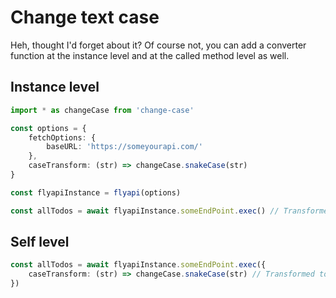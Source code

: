 # Change text case

Heh, thought I'd forget about it? Of course not, you can add a converter function at the instance level and at the called method level as well.

## Instance level
```typescript
import * as changeCase from 'change-case'

const options = {
	fetchOptions: {
		baseURL: 'https://someyourapi.com/'
	},
  	caseTransform: (str) => changeCase.snakeCase(str)
}

const flyapiInstance = flyapi(options)

const allTodos = await flyapiInstance.someEndPoint.exec() // Transformed to https://someyourapi.com/some_end_point
```

## Self level
```typescript
const allTodos = await flyapiInstance.someEndPoint.exec({
	caseTransform: (str) => changeCase.snakeCase(str) // Transformed to https://someyourapi.com/some_end_point
})
```
